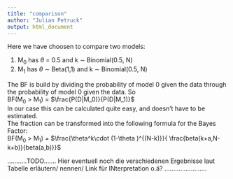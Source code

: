 ```yaml
---
title: "comparison"
author: "Julian Petruck"
output: html_document
---
```


Here we have choosen to compare two models:  

1. M$_0$ has $\theta$ = 0.5 and k $\sim$ Binomial(0.5, N)  
2. M$_1$ has $\theta$ $\sim$ Beta(1,1) and k $\sim$ Binomial(0.5, N)   

The BF is build by dividing the probability of model 0 given the data through the probability of model 0 given the data. So  
BF(M$_0$ > M$_1$) = $\frac{P(D|M_0)}{P(D|M_1)}$  
In our case this can be calculated quite easy, and doesn't have to be estimated.  
The fraction can be transformed into the following formula for the Bayes Factor:  
BF(M$_0$ > M$_1$) = $\frac{\theta^k\cdot (1-\theta )^{(N-k)}}{ \frac{beta(k+a,N-k+b)}{beta(a,b)}}$

...........TODO.......
Hier eventuell noch die verschiedenen Ergebnisse laut Tabelle erläutern/ nennen/ Link für INterpretation o.ä?
........................